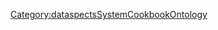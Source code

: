 {{PropertyPage
|PropertyType=Text
|HasEntityKeywords=Elastic
}}
[[Category:dataspectsSystemCookbookOntology]]
